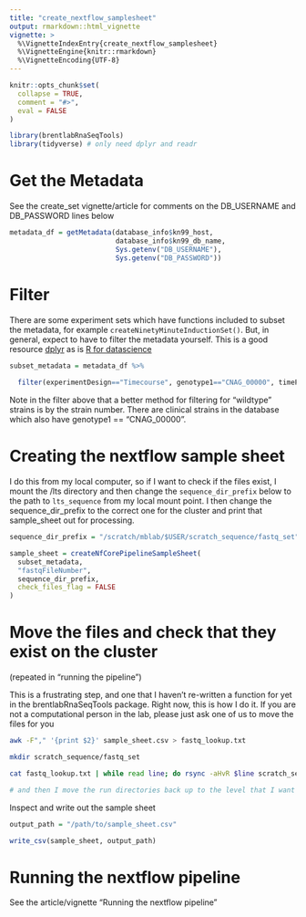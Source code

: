 ```yaml
---
title: "create_nextflow_samplesheet"
output: rmarkdown::html_vignette
vignette: >
  %\VignetteIndexEntry{create_nextflow_samplesheet}
  %\VignetteEngine{knitr::rmarkdown}
  %\VignetteEncoding{UTF-8}
---
```


```r
knitr::opts_chunk$set(
  collapse = TRUE,
  comment = "#>",
  eval = FALSE
)
```

```r
library(brentlabRnaSeqTools)
library(tidyverse) # only need dplyr and readr
```

# Get the Metadata

See the create_set vignette/article for comments on the DB_USERNAME and DB_PASSWORD lines below

```r
metadata_df = getMetadata(database_info$kn99_host, 
                          database_info$kn99_db_name, 
                          Sys.getenv("DB_USERNAME"), 
                          Sys.getenv("DB_PASSWORD"))
```

# Filter

There are some experiment sets which have functions included to subset the metadata, for example `createNinetyMinuteInductionSet()`. But, in general, expect to have to filter the metadata yourself. This is a good resource [dplyr](https://dplyr.tidyverse.org/) as is [R for datascience](https://r4ds.had.co.nz/wrangle-intro.html)

```r
subset_metadata = metadata_df %>% 
  
  filter(experimentDesign=="Timecourse", genotype1=="CNAG_00000", timePoint %in% c(0, 1440))
```

Note in the filter above that a better method for filtering for "wildtype" strains is by the strain number. There are clinical strains in the database which also have genotype1 == "CNAG_00000".

# Creating the nextflow sample sheet

I do this from my local computer, so if I want to check if the files exist, I mount the /lts directory and then change the `sequence_dir_prefix` below to the path to `lts_sequence` from my local mount point. I then change the sequence_dir_prefix to the correct one for the cluster and print that sample_sheet out for processing.

```r
sequence_dir_prefix = "/scratch/mblab/$USER/scratch_sequence/fastq_set"

sample_sheet = createNfCorePipelineSampleSheet(
  subset_metadata,
  "fastqFileNumber",
  sequence_dir_prefix,
  check_files_flag = FALSE
)
```

# Move the files and check that they exist on the cluster

(repeated in "running the pipeline")

This is a frustrating step, and one that I haven't re-written a function for yet in the brentlabRnaSeqTools package. Right now, this is how I do it. If you are not a computational person in the lab, please just ask one of us to move the files for you

```bash

awk -F"," '{print $2}' sample_sheet.csv > fastq_lookup.txt

mkdir scratch_sequence/fastq_set

cat fastq_lookup.txt | while read line; do rsync -aHvR $line scratch_sequence/fastq_set/; done

# and then I move the run directories back up to the level that I want them -- please just ask if this doesn't make sense. Eventually there will be a function in the brentlabRnaSeqTools. If you have a better bash method, please tell me.

```


Inspect and write out the sample sheet

```r
output_path = "/path/to/sample_sheet.csv"

write_csv(sample_sheet, output_path)
```

# Running the nextflow pipeline

See the article/vignette "Running the nextflow pipeline"
